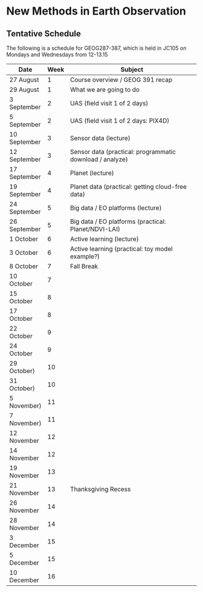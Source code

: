 # New Methods in Earth Observation



## Tentative Schedule

The following is a schedule for GEOG287-387, which is held in JC105 on Mondays and Wednesdays from 12-13.15 


| Date 	       | Week | Subject                                         | 
|--------------|------|-------------------------------------------------|
| 27 August    | 1 | Course overview / GEOG 391 recap              |
| 29 August    | 1 | What we are going to do              |
| 3 September  | 2 | UAS (field visit 1 of 2 days)           |
| 5 September  | 2 | UAS (field visit 1 of 2 days: PIX4D)    |
| 10 September | 3 | Sensor data (lecture)                   |
| 12 September | 3 | Sensor data (practical: programmatic download / analyze) |
| 17 September | 4 | Planet (lecture)                        |
| 19 September | 4 | Planet data (practical: getting cloud-free data) |
| 24 September | 5 | Big data / EO platforms (lecture)       |
| 26 September | 5 | Big data / EO platforms (practical: Planet/NDVI-LAI) |
| 1 October    | 6 | Active learning (lecture)            |
| 3 October    | 6 | Active learning (practical: toy model example?)    |
| 8 October    | 7 | Fall Break     |
| 10 October   | 7 |                  |
| 15 October   | 8 |                  |
| 17 October   | 8 |                  |
| 22 October   | 9 |                  |
| 24 October   | 9 |                  |
| 29 October)  | 10 |                  |
| 31 October)  | 10 |                  |
| 5 November)  | 11 |                  |
| 7 November)  | 11 |                  |
| 12 November  | 12 |                  |
| 14 November  | 12 |                  |
| 19 November  | 13 |                  |
| 21 November  | 13 | Thanksgiving Recess |
| 26 November  | 14 |                  |
| 28 November  | 14 |                  |
| 3 December   | 15 |                  |
| 5 December   | 15 |                  |
| 10 December  | 16 |                  |

